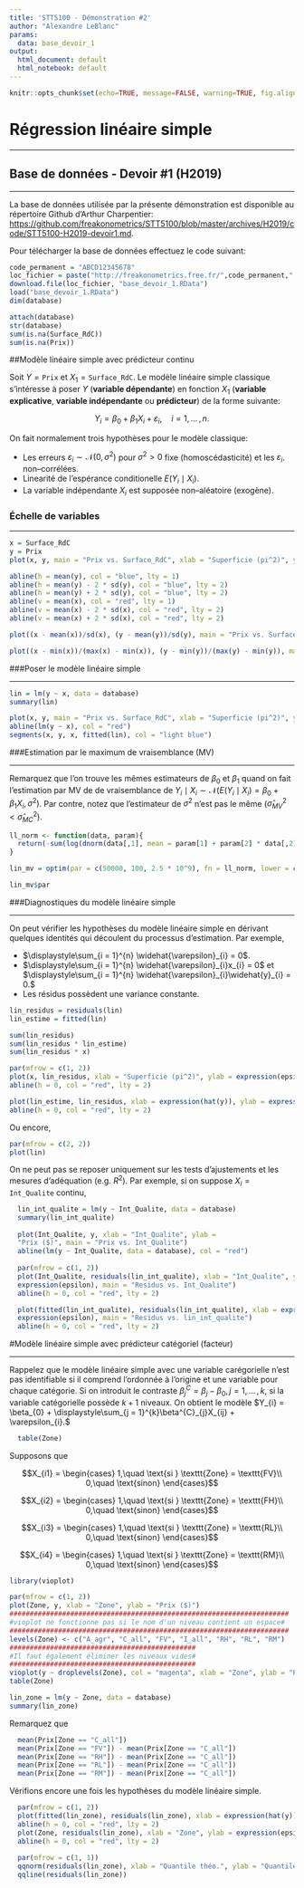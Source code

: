 ```yaml
---
title: 'STT5100 - Démonstration #2'
author: "Alexandre LeBlanc"
params:
  data: base_devoir_1
output:
  html_document: default
  html_notebook: default
---
```


```r
knitr::opts_chunk$set(echo=TRUE, message=FALSE, warning=TRUE, fig.align="center")
```

# Régression linéaire simple

---

## Base de données - Devoir #1 (H2019)

---

La base de données utilisée par la présente démonstration est disponible au répertoire Github d'Arthur Charpentier: <https://github.com/freakonometrics/STT5100/blob/master/archives/H2019/code/STT5100-H2019-devoir1.md>.

Pour télécharger la base de données effectuez le code suivant:

```r
code_permanent = "ABCD12345678"
loc_fichier = paste("http://freakonometrics.free.fr/",code_permanent,".RData",sep="")
download.file(loc_fichier, "base_devoir_1.RData")
load("base_devoir_1.RData")
dim(database)
```

```r
attach(database)
str(database)
sum(is.na(Surface_RdC))
sum(is.na(Prix))
```

##Modèle linéaire simple avec prédicteur continu

Soit $Y = \texttt{Prix}$ et $X_{1} = \texttt{Surface_RdC}$. Le modèle linéaire simple classique s'intéresse à poser $Y$ (**variable dépendante**) en fonction $X_{1}$ (**variable explicative**, **variable indépendante** ou **prédicteur**) de la forme suivante:

$$Y_{i} = \beta_{0} + \beta_{1}X_{i} + \varepsilon_{i},\quad i = 1,\,\ldots\,,n.$$

On fait normalement trois hypothèses pour le modèle classique:

* Les erreurs $\varepsilon_{i} \sim \mathcal{N}(0, \sigma^2)$ pour $\sigma^2 > 0$ fixe (homoscédasticité) et les $\varepsilon_{i}$.
non--corrélées.
* Linearité de l'espérance conditionelle $E(Y_{i} \mid X_{i})$.
* La variable indépendante $X_{i}$ est supposée non--aléatoire (exogène).

### Échelle de variables

---

```r
x = Surface_RdC
y = Prix
plot(x, y, main = "Prix vs. Surface_RdC", xlab = "Superficie (pi^2)", ylab = "Prix ($)")

abline(h = mean(y), col = "blue", lty = 1)
abline(h = mean(y) - 2 * sd(y), col = "blue", lty = 2)
abline(h = mean(y) + 2 * sd(y), col = "blue", lty = 2)
abline(v = mean(x), col = "red", lty = 1)
abline(v = mean(x) - 2 * sd(x), col = "red", lty = 2)
abline(v = mean(x) + 2 * sd(x), col = "red", lty = 2)
```

```r
plot((x - mean(x))/sd(x), (y - mean(y))/sd(y), main = "Prix vs. Surface_Lot (Normalisé)", xlab = "Côte Superficie", ylab = " Côte Prix")

plot((x - min(x))/(max(x) - min(x)), (y - min(y))/(max(y) - min(y)), main = "Prix vs. Surface_RdC (Échelle unitaire)", xlab = "Échelle Superficie", ylab = " Échelle Prix")
```

###Poser le modèle linéaire simple

---

```r
lin = lm(y ~ x, data = database)
summary(lin)

plot(x, y, main = "Prix vs. Surface_RdC", xlab = "Superficie (pi^2)", ylab = "Prix ($)")
abline(lm(y ~ x), col = "red")
segments(x, y, x, fitted(lin), col = "light blue")
```

###Estimation par le maximum de vraisemblance (MV)

---

Remarquez que l'on trouve les mêmes estimateurs de $\beta_{0}$ et $\beta_{1}$ quand on fait l'estimation par MV de de vraisemblance de $Y_{i} \mid X_{i} \sim \mathcal{N}(E(Y_{i} \mid X_{i}) = \beta_{0} + \beta_{1}X_{i}, \sigma^2)$. Par contre, notez que l'estimateur de $\sigma^2$ n'est pas le même ($\widehat{\sigma}^2_{MV} < \widehat{\sigma}^2_{MC}$).

```r
ll_norm <- function(data, param){ 
  return(-sum(log(dnorm(data[,1], mean = param[1] + param[2] * data[,2], sd = sqrt(param[3])))))
}

lin_mv = optim(par = c(50000, 100, 2.5 * 10^9), fn = ll_norm, lower = c(-Inf, -Inf, 0), data = cbind(Prix, Surface_RdC), method = "L-BFGS-B")

lin_mv$par
```


###Diagnostiques du modèle linéaire simple

---

On peut vérifier les hypothèses du modèle linéaire simple en dérivant quelques identités qui découlent du processus d'estimation. Par exemple,

* $\displaystyle\sum_{i = 1}^{n} \widehat{\varepsilon}_{i} = 0$.
* $\displaystyle\sum_{i = 1}^{n} \widehat{\varepsilon}_{i}x_{i} = 0$ et $\displaystyle\sum_{i = 1}^{n} \widehat{\varepsilon}_{i}\widehat{y}_{i} = 0.$
* Les résidus possèdent une variance constante. 

```r
lin_residus = residuals(lin)
lin_estime = fitted(lin)

sum(lin_residus)
sum(lin_residus * lin_estime)
sum(lin_residus * x)

par(mfrow = c(1, 2))
plot(x, lin_residus, xlab = "Superficie (pi^2)", ylab = expression(epsilon), main = "Residus vs. Surface_RdC")
abline(h = 0, col = "red", lty = 2)

plot(lin_estime, lin_residus, xlab = expression(hat(y)), ylab = expression(epsilon), main = "Residus vs. lin_estime")
abline(h = 0, col = "red", lty = 2)
```

Ou encore,

```r
par(mfrow = c(2, 2))
plot(lin)
```

On ne peut pas se reposer uniquement sur les tests d'ajustements et les mesures d'adéquation (e.g. $R^{2}$). Par exemple, si on suppose $X_{i} = \texttt{Int_Qualite}$ continu,

```r
  lin_int_qualite = lm(y ~ Int_Qualite, data = database)
  summary(lin_int_qualite)
  
  plot(Int_Qualite, y, xlab = "Int_Qualite", ylab =
  "Prix ($)", main = "Prix vs. Int_Qualite")
  abline(lm(y ~ Int_Qualite, data = database), col = "red")
  
  par(mfrow = c(1, 2))
  plot(Int_Qualite, residuals(lin_int_qualite), xlab = "Int_Qualite", ylab =
  expression(epsilon), main = "Residus vs. Int_Qualite")
  abline(h = 0, col = "red", lty = 2)

  plot(fitted(lin_int_qualite), residuals(lin_int_qualite), xlab = expression(hat(y)), ylab =      
  expression(epsilon), main = "Residus vs. lin_int_qualite")
  abline(h = 0, col = "red", lty = 2)
```

#Modèle linéaire simple avec prédicteur catégoriel (facteur)

---

Rappelez que le modèle linéaire simple avec une variable carégorielle n'est pas identifiable si il comprend l'ordonnée à l'origine et une variable pour chaque catégorie. Si on introduit le contraste $\beta^{C}_{j} = \beta_{j} - \beta_{0},\,j = 1,\,\ldots\,,k$, si la variable catégorielle possède $k + 1$ niveaux. On obtient le modèle $Y_{i} = \beta_{0} + \displaystyle\sum_{j = 1}^{k}\beta^{C}_{j}X_{ij} + \varepsilon_{i}.$ 

```r
  table(Zone)
```

Supposons que

$$X_{i1} = \begin{cases} 
              1,\quad \text{si } \texttt{Zone} = \texttt{FV}\\
              0,\quad \text{sinon}
            \end{cases}$$
                          
$$X_{i2} = \begin{cases} 
               1,\quad \text{si } \texttt{Zone} = \texttt{FH}\\
               0,\quad \text{sinon}
            \end{cases}$$
                          
$$X_{i3} = \begin{cases} 
              1,\quad \text{si } \texttt{Zone} = \texttt{RL}\\
              0,\quad \text{sinon}
           \end{cases}$$
                        
$$X_{i4} = \begin{cases} 
               1,\quad \text{si } \texttt{Zone} = \texttt{RM}\\
               0,\quad \text{sinon}
            \end{cases}$$

```r
library(vioplot)

par(mfrow = c(1, 2))
plot(Zone, y, xlab = "Zone", ylab = "Prix ($)")
#####################################################################
#vioplot ne fonctionne pas si le nom d'un niveau contient un espace#
#####################################################################
levels(Zone) <- c("A_agr", "C_all", "FV", "I_all", "RH", "RL", "RM") 
##############################################
#Il faut également éliminer les niveaux vides#
##############################################
vioplot(y ~ droplevels(Zone), col = "magenta", xlab = "Zone", ylab = "Prix ($)")
table(Zone)
```

```r
lin_zone = lm(y ~ Zone, data = database)
summary(lin_zone)
```

Remarquez que 

```r
  mean(Prix[Zone == "C_all"])
  mean(Prix[Zone == "FV"]) - mean(Prix[Zone == "C_all"])
  mean(Prix[Zone == "RH"]) - mean(Prix[Zone == "C_all"])
  mean(Prix[Zone == "RL"]) - mean(Prix[Zone == "C_all"])
  mean(Prix[Zone == "RM"]) - mean(Prix[Zone == "C_all"])
```

Vérifions encore une fois les hypothèses du modèle linéaire simple.

```r
  par(mfrow = c(1, 2))
  plot(fitted(lin_zone), residuals(lin_zone), xlab = expression(hat(y)), ylab = expression(epsilon), main = "Residus vs. lin_zone")
  abline(h = 0, col = "red", lty = 2)
  plot(Zone, residuals(lin_zone), xlab = "Zone", ylab = expression(epsilon), main = "Residus vs. Zone")
  abline(h = 0, col = "red", lty = 2)
  
  par(mfrow = c(1, 1))
  qqnorm(residuals(lin_zone), xlab = "Quantile théo.", ylab = "Quantile empirique", main = "QQ plot des résidus de lin_zone")
  qqline(residuals(lin_zone))
```









